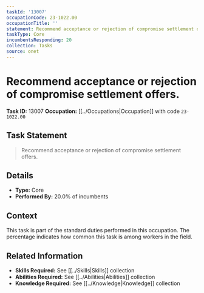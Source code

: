 ```yaml
---
taskId: '13007'
occupationCode: 23-1022.00
occupationTitle: ''
statement: Recommend acceptance or rejection of compromise settlement offers.
taskType: Core
incumbentsResponding: 20
collection: Tasks
source: onet
---
```

# Recommend acceptance or rejection of compromise settlement offers.

**Task ID:** 13007
**Occupation:** [[../Occupations|Occupation]] with code `23-1022.00`

## Task Statement

> Recommend acceptance or rejection of compromise settlement offers.

## Details

- **Type:** Core
- **Performed By:** 20.0% of incumbents

## Context

This task is part of the standard duties performed in this occupation. The percentage indicates how common this task is among workers in the field.

## Related Information

- **Skills Required:** See [[../Skills|Skills]] collection
- **Abilities Required:** See [[../Abilities|Abilities]] collection
- **Knowledge Required:** See [[../Knowledge|Knowledge]] collection
